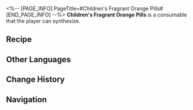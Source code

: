 <%-- [PAGE_INFO]
PageTitle=#Children's Fragrant Orange Pills#
[END_PAGE_INFO] --%>
{{Consumable Infobox
|id          = 402024
|image       = Item Children's Fragrant Orange Pills.png{{subst:void|<!--$UPLOAD:<<SpriteOutput/ItemFigures/402024.png>-<Item Children's Fragrant Orange Pills.png>-<Consumable Icons>>-->}}
|type        = undefined
|rarity      = 3
|effect      = Upon use, immediately heals one ally by 40% of their Max HP plus 320.
|description = Orange-flavored pills to cure children's colds. They say that the first batch was so tasty that many boisterous children took too much of it. Hence, many Children's Fragrant Orange Pills on the market now contain a great deal of bitterness to their flavoring.
|effectType  = 
|effectType2 = 
|effectType3 = 
|recipe      = {{cx|Source missing}}
|source1     = [[Omni-Synthesizer]]
|source2     = 
|source3     = 
}}
{{Description|''"Wahhh, Mama, why does this pellet smell so sweet but taste so bitter..."''<br />''"Because that's life, silly child."''}}
'''Children's Fragrant Orange Pills''' is a consumable that the player can synthesize.

==Recipe==
{{Recipe
|type               = Synthesis
|group              = Consumable
|Short Rejuvepill   = 3
|Tian Dong          = 3
|Dragon Scale Coral = 3
|sort               = Short Rejuvepill;Tian Dong;Dragon Scale Coral
}}

==Other Languages==
{{Other Languages
|en   = Children's Fragrant Orange Pills
|zhs  = 稚童香橘丸
|zht  = 稚童香橘丸
|ja   = 稚童蜜柑丸
|ko   = 아동용 향귤환
|es   = Píldora de mandarina infantil
|fr   = Pilules aux agrumes pour enfant
|ru   = Апельсиновые пилюли для детей
|th   = Children's Fragrant Orange Pills
|vi   = Nhi Đồng Hương Quýt Đan
|de   = Aromatische Orangenpillen für Kinder
|id   = Children's Fragrant Orange Pills
|pt   = Pílulas Laranja Cheirosas de Criança
}}

==Change History==
{{Change History|1.5}}

==Navigation==
{{Consumable Navbox}}